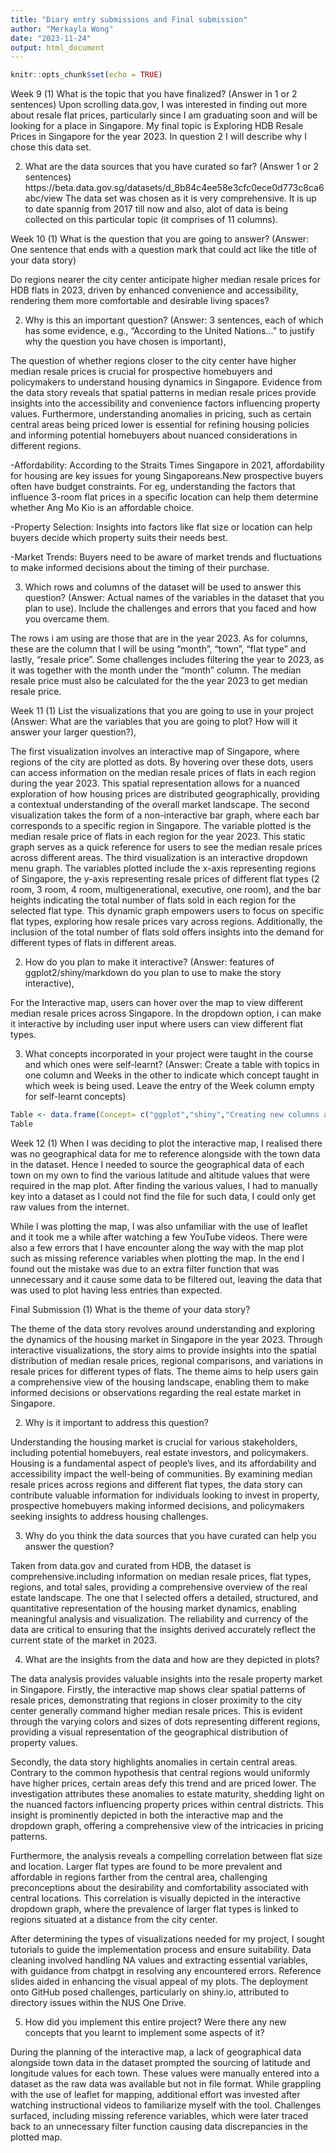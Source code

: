 ```yaml
---
title: "Diary entry submissions and Final submission"
author: "Merkayla Wong"
date: "2023-11-24"
output: html_document
---
```


```r
knitr::opts_chunk$set(echo = TRUE)
```

Week 9 
(1) What is the topic that you have finalized? (Answer in 1 or 2 sentences)
Upon scrolling data.gov, I was interested in finding out more about resale flat prices, particularly since I am graduating soon and will be looking for a place in Singapore. My final topic is Exploring HDB Resale Prices in Singapore for the year 2023. In question 2 I will describe why I chose this data set.


(2) What are the data sources that you have curated so far? (Answer 1 or 2 sentences)
https://beta.data.gov.sg/datasets/d_8b84c4ee58e3cfc0ece0d773c8ca6abc/view 
The data set was chosen as it is very comprehensive.  It is up to date spannig from 2017 till now and also, alot of data is being collected on this particular topic (it comprises of 11 columns).


Week 10
(1) What is the question that you are going to answer? (Answer: One sentence that ends with a question mark that could act like the title of your data story)

Do regions nearer the city center anticipate higher median resale prices for HDB flats in 2023, driven by enhanced convenience and accessibility, rendering them more comfortable and desirable living spaces?


(2) Why is this an important question? (Answer: 3 sentences, each of which has some evidence, e.g., “According to the United Nations...” to justify why the question you have chosen is important),

The question of whether regions closer to the city center have higher median resale prices is crucial for prospective homebuyers and policymakers to understand housing dynamics in Singapore. Evidence from the data story reveals that spatial patterns in median resale prices provide insights into the accessibility and convenience factors influencing property values. Furthermore, understanding anomalies in pricing, such as certain central areas being priced lower is essential for refining housing policies and informing potential homebuyers about nuanced considerations in different regions.

-Affordability: According to the Straits Times Singapore in 2021, affordability for housing are key issues for young Singaporeans.New prospective buyers often have budget constraints. For eg, understanding the factors that influence 3-room flat prices in a specific location can help them determine whether Ang Mo Kio is an affordable choice.


-Property Selection: Insights into factors like flat size or location can help buyers decide which property suits their needs best.


-Market Trends: Buyers need to be aware of market trends and fluctuations to make informed decisions about the timing of their purchase.


(3) Which rows and columns of the dataset will be used to answer this question? (Answer: Actual names of the variables in the dataset that you plan to use).
Include the challenges and errors that you faced and how you overcame them.

The rows i am using are those that are in the year 2023.
As for columns, these are the column that I will be using “month”, “town”, “flat type” and lastly, “resale price”. Some challenges includes filtering the year to 2023, as it was together with the month under the “month” column. The median resale price must also be calculated for the the year 2023 to get median resale price.


Week 11
(1) List the visualizations that you are going to use in your project (Answer: What are the variables that you are going to plot? How will it answer your larger question?),

The first visualization involves an interactive map of Singapore, where regions of the city are plotted as dots. By hovering over these dots, users can access information on the median resale prices of flats in each region during the year 2023. This spatial representation allows for a nuanced exploration of how housing prices are distributed geographically, providing a contextual understanding of the overall market landscape.
The second visualization takes the form of a non-interactive bar graph, where each bar corresponds to a specific region in Singapore. The variable plotted is the median resale price of flats in each region for the year 2023. This static graph serves as a quick reference for users to see the median resale prices across different areas. 
The third visualization is an interactive dropdown menu graph. The variables plotted include the x-axis representing regions of Singapore, the y-axis representing resale prices of different flat types (2 room, 3 room, 4 room, multigenerational, executive, one room), and the bar heights indicating the total number of flats sold in each region for the selected flat type. This dynamic graph empowers users to focus on specific flat types, exploring how resale prices vary across regions. Additionally, the inclusion of the total number of flats sold offers insights into the demand for different types of flats in different areas.

(2) How do you plan to make it interactive? (Answer: features of ggplot2/shiny/markdown do you plan to use to make the story interactive),

For the Interactive map, users can hover over the map to view different median resale prices across Singapore.
In the dropdown option, i can make it interactive by including user input where users can view different flat types.

(3) What concepts incorporated in your project were taught in the course and which ones were self-learnt? (Answer: Create a table with topics in one column and Weeks in the other to indicate which concept taught in which week is being used. Leave the entry of the Week column empty for self-learnt concepts)

```r
Table <- data.frame(Concept= c("ggplot","shiny","Creating new columns and extracting data","ggplot2 visualising data", "Integration shiny into quarto","Choosing what are the suitable graphs for the data presented","Self learnt leaflet by watching YouTube and searching online for examples","Learnt to troubleshoot when upload to GitHub") , Weeks =c("Week 2","Week 2","Week 4","Week 7","Week 8","Week 10","NA","NA"))
Table
```

Week 12
(1) When I was deciding to plot the interactive map, I realised there was no geographical data for me to reference alongside with the town data in the dataset. Hence I needed to source the geographical data of each town on my own to find the various latitude and altitude values that were required in the map plot. After finding the various values, I had to manually key into a dataset as I could not find the file for such data, I could only get raw values from the internet. 

While I was plotting the map, I was also unfamiliar with the use of leaflet and it took me a while after watching a few YouTube videos. There were also a few errors that I have encounter along the way with the map plot such as missing reference variables when plotting the map. In the end I found out the mistake was due to an extra filter function that was unnecessary and it cause some data to be filtered out, leaving the data that was used to plot having less entries than expected.

Final Submission
(1) What is the theme of your data story?

The theme of the data story revolves around understanding and exploring the dynamics of the housing market in Singapore in the year 2023. Through interactive visualizations, the story aims to provide insights into the spatial distribution of median resale prices, regional comparisons, and variations in resale prices for different types of flats. The theme aims to help  users gain a comprehensive view of the housing landscape, enabling them to make informed decisions or observations regarding the real estate market in Singapore.

(2) Why is it important to address this question?

Understanding the housing market is crucial for various stakeholders, including potential homebuyers, real estate investors, and policymakers. Housing is a fundamental aspect of people's lives, and its affordability and accessibility impact the well-being of communities. By examining median resale prices across regions and different flat types, the data story can contribute valuable information for individuals looking to invest in property, prospective homebuyers making informed decisions, and policymakers seeking insights to address housing challenges.

(3) Why do you think the data sources that you have curated can help you answer the question?

Taken from data.gov and curated from HDB, the dataset is comprehensive.including information on median resale prices, flat types, regions, and total sales, providing a comprehensive overview of the real estate landscape. The one that I selected offers a detailed, structured, and quantitative representation of the housing market dynamics, enabling meaningful analysis and visualization. The reliability and currency of the data are critical to ensuring that the insights derived accurately reflect the current state of the market in 2023.

(4) What are the insights from the data and how are they depicted in plots?

The data analysis provides valuable insights into the resale property market in Singapore. Firstly, the interactive map shows clear spatial patterns of resale prices, demonstrating that regions in closer proximity to the city center generally command higher median resale prices. This is evident through the varying colors and sizes of dots representing different regions, providing a visual representation of the geographical distribution of property values.

Secondly, the data story highlights anomalies in certain central areas. Contrary to the common hypothesis that central regions would uniformly have higher prices, certain areas defy this trend and are priced lower. The investigation attributes these anomalies to estate maturity, shedding light on the nuanced factors influencing property prices within central districts. This insight is prominently depicted in both the interactive map and the dropdown graph, offering a comprehensive view of the intricacies in pricing patterns.

Furthermore, the analysis reveals a compelling correlation between flat size and location. Larger flat types are found to be more prevalent and affordable in regions farther from the central area, challenging preconceptions about the desirability and comfortability associated with central locations. This correlation is visually depicted in the interactive dropdown graph, where the prevalence of larger flat types is linked to regions situated at a distance from the city center. 

After determining the types of visualizations needed for my project, I sought tutorials to guide the implementation process and ensure suitability. Data cleaning involved handling NA values and extracting essential variables, with guidance from chatpgt in resolving any encountered errors. Reference slides aided in enhancing the visual appeal of my plots. The deployment onto GitHub posed challenges, particularly on shiny.io, attributed to directory issues within the NUS One Drive.

5) How did you implement this entire project? Were there any new concepts that you learnt to implement some aspects of it?

During the planning of the interactive map, a lack of geographical data alongside town data in the dataset prompted the sourcing of latitude and longitude values for each town. These values were manually entered into a dataset as the raw data was available but not in file format. While grappling with the use of leaflet for mapping, additional effort was invested after watching instructional videos to familiarize myself with the tool. Challenges surfaced, including missing reference variables, which were later traced back to an unnecessary filter function causing data discrepancies in the plotted map.







